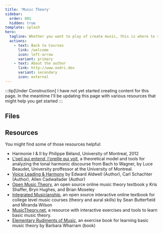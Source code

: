 ```yaml
---
title: 'Music Theory'
sidebar:
  order: 001
  hidden: true
template: splash
hero:
  tagline: Whether you want to play of create music, this is where to start!
  actions:
    - text: Back to Courses
      link: /welcome
      icon: left-arrow
      variant: primary
    - text: About the author
      link: http://www.oodri.dev
      variant: secondary
      icon: external
---
```



:::tip[Under Construction]
I have not yet started creating content for this page. In the meantime I'll be updating this page with various resources that might help you get started
:::

## Files

<LinkCard
  title="How to Read Music Notation"
  href="https://docs.google.com/presentation/d/1fuKFveYn23L7d7b-VzXtn_52-oYxmlMk8_8hj98eZUs/edit?usp=drive_link"
  description="I created this google slides Document to give my students who are just starting to read music.  It contains links to exercises I've created."
/>

## Resources

You might find some of those resources helpful:

- Harmonie I & II by Philippe Béland, University of Montreal, 2012
- [L'oeil qui entend, l'oreille qui voit](https://bw.musique.umontreal.ca/), a theoretical model and tools for analyzing the tonal harmonic discourse from Bach to Wagner, by Luce Beaudet, University proffessor at the University of Montreal.
- [Voice Leading & Harmony](https://www.amazon.com/Harmony-Voice-Leading-Edward-Aldwell/dp/0495189758) by Edward Aldwell (Author), Carl Schachter (Author), Allen Cadwallader (Author)
- [Open Music Theory](https://openmusictheory.github.io/), an open source online music theory textbook y Kris Shaffer, Bryn Hughes, and Brian Moseley
- [Integrated Musicianship](https://intmus.github.io/), an open source interactive online textbook for college level music courses (theory and aural skills) by Sean Butterfield and Miranda Wilson
- [MusicTheory.net](https://www.musictheory.net/), a resource with interactive exercises and tools to learn basic music theory.
- [Elementary Rudiments of Music](https://www.amazon.com/Elementary-Rudiments-Music-Barbara-Wharram/dp/0887970044), an exercise book for learning basic music theory by Barbara Wharram (book)
